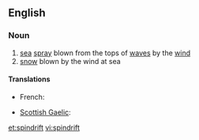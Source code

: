==English==

===Noun===
{{en-noun|-}}

# [[sea]] [[spray]] blown from the tops of [[wave]]s by the [[wind]]
# [[snow]] blown by the wind at sea

====Translations====
{{trans-top|sea spray}}
* French: {{t+|fr|embrun|m}}
{{trans-mid}}
* [[Scottish Gaelic]]: {{t|gd|cathadh-mara|m}}
{{trans-bottom}}

[[et:spindrift]]
[[vi:spindrift]]